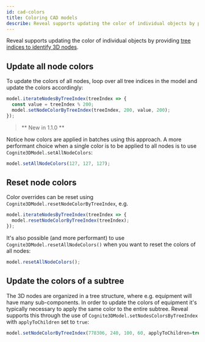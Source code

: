 ```yaml
---
id: cad-colors
title: Coloring CAD models
describe: Reveal supports updating the color of individual objects by providing tree indices to identify 3D nodes.
---
```



Reveal supports updating the color of individual objects by providing [tree indices to identify 3D nodes](../concepts.md).

<DemoWrapper />

## Update all node colors

To update the colors of all nodes, loop over all tree indices in the model and update the colors
accordingly:

```jsx runnable-1x
model.iterateNodesByTreeIndex(treeIndex => {
  const value = treeIndex % 200;
  model.setNodeColorByTreeIndex(treeIndex, 200, value, 200);
});
```

> ** New in 1.1.0 **

Notice how colors are applied in batches using this approach. A more performant choice when a single color is
to be applied to all nodes is to use `Cognite3DModel.setAllNodeColors`:

```jsx runnable-1x
model.setAllNodeColors(127, 127, 127);
```

## Reset node colors

Color overrides can be reset using `Cognite3DModel.resetNodeColorByTreeIndex`, e.g.

```jsx runnable-1x
model.iterateNodesByTreeIndex(treeIndex => {
  model.resetNodeColorByTreeIndex(treeIndex);
});
```

It's also possible (and more performant) to use `Cognite3DModel.resetAllNodeColors()` when
you want to reset the colors of all nodes:

```jsx runnable-1x
model.resetAllNodeColors();
```

## Update the colors of a subtree

The 3D nodes are organized in a tree structure, where e.g. equipment will have many sub-components. In
order to update the colors of equipment it's typically necessary to apply the same color to the entire
subtree. Reveal supports this through the use of `Cognite3DModel.setNodesColorsByTreeIndex` with `applyToChildren`
set to `true`:

```jsx runnable-1x
model.setNodeColorByTreeIndex(778306, 240, 100, 60, applyToChildren=true);
```
